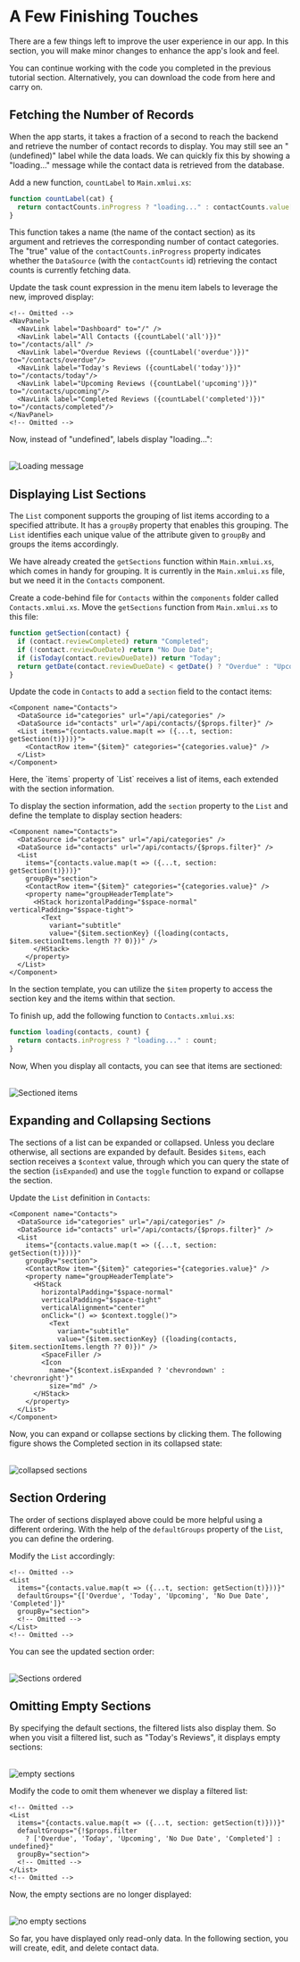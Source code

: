 
# A Few Finishing Touches

There are a few things left to improve the user experience in our app.
In this section, you will make minor changes to enhance the app's look and feel.

<Callout type="info" emoji="📔">
You can continue working with the code you completed in the previous tutorial section. Alternatively, you can download the code from <DownloadLink href={CL_TUTORIAL4}>here</DownloadLink> and carry on. 
</Callout>

## Fetching the Number of Records

When the app starts, it takes a fraction of a second to reach the backend and retrieve the number of contact records to display.
You may still see an "(undefined)" label while the data loads.
We can quickly fix this by showing a "loading..." message while the contact data is retrieved from the database.

Add a new function, `countLabel` to `Main.xmlui.xs`:

```javascript copy filename="Main.xmlui.xs"
function countLabel(cat) { 
  return contactCounts.inProgress ? "loading..." : contactCounts.value[cat];
}
```

This function takes a name (the name of the contact section) as its argument and retrieves the corresponding number of contact categories. 
The "true" value of the `contactCounts.inProgress` property indicates whether the `DataSource` (with the `contactCounts` id) retrieving the contact counts is currently fetching data.

Update the task count expression in the menu item labels to leverage the new, improved display:

```ueml copy {4-8} filename="Main.xmlui"
<!-- Omitted -->
<NavPanel>
  <NavLink label="Dashboard" to="/" />
  <NavLink label="All Contacts ({countLabel('all')})" to="/contacts/all" />
  <NavLink label="Overdue Reviews ({countLabel('overdue')})" to="/contacts/overdue"/>
  <NavLink label="Today's Reviews ({countLabel('today')})" to="/contacts/today"/>
  <NavLink label="Upcoming Reviews ({countLabel('upcoming')})" to="/contacts/upcoming"/>
  <NavLink label="Completed Reviews ({countLabel('completed')})" to="/contacts/completed"/>
</NavPanel>
<!-- Omitted -->
```

Now, instead of "undefined", labels display "loading...":

<br/>
<Image alt="Loading message" src="/resources/images/get-started/loading-message.png" />

## Displaying List Sections

The `List` component supports the grouping of list items according to a specified attribute.
It has a `groupBy` property that enables this grouping.
The `List` identifies each unique value of the attribute given to `groupBy` and groups the items accordingly.

We have already created the `getSections` function within `Main.xmlui.xs`, which comes in handy for grouping.
It is currently in the `Main.xmlui.xs` file, but we need it in the `Contacts` component.

Create a code-behind file for `Contacts` within the `components` folder called `Contacts.xmlui.xs`.
Move the `getSections` function from `Main.xmlui.xs` to this file:

```javascript copy filename="Contacts.xmlui.xs"
function getSection(contact) {
  if (contact.reviewCompleted) return "Completed";
  if (!contact.reviewDueDate) return "No Due Date";
  if (isToday(contact.reviewDueDate)) return "Today";
  return getDate(contact.reviewDueDate) < getDate() ? "Overdue" : "Upcoming";
}
```

Update the code in `Contacts` to add a `section` field to the contact items:

```ueml copy {3-4} filename="Contacts.xmlui" /section: getSection(t)/
<Component name="Contacts">
  <DataSource id="categories" url="/api/categories" />
  <DataSource id="contacts" url="/api/contacts/{$props.filter}" />
  <List items="{contacts.value.map(t => ({...t, section: getSection(t)}))}">
    <ContactRow item="{$item}" categories="{categories.value}" />
  </List>
</Component>
```

<Callout type="info" emoji="📔">
  Here, the `items` property of `List` receives a list of items, each extended with the section information.
</Callout>

To display the section information, add the `section` property to the `List` and define the template to display section headers:

```ueml copy {6, 8-14} filename="Contacts.xmlui"
<Component name="Contacts">
  <DataSource id="categories" url="/api/categories" />
  <DataSource id="contacts" url="/api/contacts/{$props.filter}" />
  <List 
    items="{contacts.value.map(t => ({...t, section: getSection(t)}))}"
    groupBy="section">
    <ContactRow item="{$item}" categories="{categories.value}" />
    <property name="groupHeaderTemplate">
      <HStack horizontalPadding="$space-normal" verticalPadding="$space-tight">
        <Text 
          variant="subtitle"
          value="{$item.sectionKey} ({loading(contacts, $item.sectionItems.length ?? 0)})" />
      </HStack>
    </property>
  </List>
</Component>
```

In the section template, you can utilize the `$item` property to access the section key and the items within that section.

To finish up, add the following function to `Contacts.xmlui.xs`:

```javascript copy filename="Contacts.xmlui.xs"
function loading(contacts, count) {
  return contacts.inProgress ? "loading..." : count;
}
```

Now, When you display all contacts, you can see that items are sectioned:

<br/>
<Image alt="Sectioned items" src="/resources/images/get-started/sectioned-items.png" />

## Expanding and Collapsing Sections

The sections of a list can be expanded or collapsed.
Unless you declare otherwise, all sections are expanded by default.
Besides `$items`, each section receives a `$context` value, through which you can query the state of the section (`isExpanded`) and use the `toggle` function to expand or collapse the section.

Update the `List` definition in `Contacts`:

```ueml copy {8-22} filename="Contacts.xmlui"
<Component name="Contacts">
  <DataSource id="categories" url="/api/categories" />
  <DataSource id="contacts" url="/api/contacts/{$props.filter}" />
  <List 
    items="{contacts.value.map(t => ({...t, section: getSection(t)}))}"
    groupBy="section">
    <ContactRow item="{$item}" categories="{categories.value}" />
    <property name="groupHeaderTemplate">
      <HStack 
        horizontalPadding="$space-normal" 
        verticalPadding="$space-tight"
        verticalAlignment="center"
        onClick="() => $context.toggle()">
          <Text 
            variant="subtitle" 
            value="{$item.sectionKey} ({loading(contacts, $item.sectionItems.length ?? 0)})" />
        <SpaceFiller />
        <Icon 
          name="{$context.isExpanded ? 'chevrondown' : 'chevronright'}" 
          size="md" />  
      </HStack>
    </property>
  </List>
</Component>
```

Now, you can expand or collapse sections by clicking them. The following figure shows the Completed section in its collapsed state:

<br/>
<Image alt="collapsed sections" src="/resources/images/get-started/section-collapsed.png" />

## Section Ordering

The order of sections displayed above could be more helpful using a different ordering.
With the help of the `defaultGroups` property of the `List`, you can define the ordering.

Modify the `List` accordingly:

```ueml copy {4} filename="Contacts.xmlui"
<!-- Omitted -->
<List 
  items="{contacts.value.map(t => ({...t, section: getSection(t)}))}"
  defaultGroups="{['Overdue', 'Today', 'Upcoming', 'No Due Date', 'Completed']}"
  groupBy="section">
  <!-- Omitted -->
</List>
<!-- Omitted -->
```

You can see the updated section order:

<br/>
<Image alt="Sections ordered" src="/resources/images/get-started/sections-ordered.png" />

## Omitting Empty Sections

By specifying the default sections, the filtered lists also display them.
So when you visit a filtered list, such as "Today's Reviews", it displays empty sections:

<br/>
<Image alt="empty sections" src="/resources/images/get-started/empty-sections.png" />

Modify the code to omit them whenever we display a filtered list:

```ueml copy {4-5} filename="Tasks.xmlui"
<!-- Omitted -->
<List 
  items="{contacts.value.map(t => ({...t, section: getSection(t)}))}"
  defaultGroups="{!$props.filter
    ? ['Overdue', 'Today', 'Upcoming', 'No Due Date', 'Completed'] : undefined}"
  groupBy="section">
  <!-- Omitted -->
</List>  
<!-- Omitted -->
```

Now, the empty sections are no longer displayed:

<br/>
<Image alt="no empty sections" src="/resources/images/get-started/no-empty-sections.png" />

So far, you have displayed only read-only data. In the following section, you will create, edit, and delete contact data.